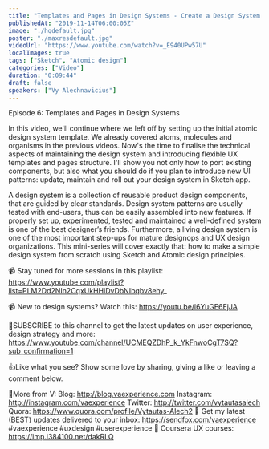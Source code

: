 ```yaml
---
title: "Templates and Pages in Design Systems - Create a Design System in Sketch, Ep6"
publishedAt: "2019-11-14T06:00:05Z"
image: "./hqdefault.jpg"
poster: "./maxresdefault.jpg"
videoUrl: "https://www.youtube.com/watch?v=_E940UPw57U"
localImages: true
tags: ["Sketch", "Atomic design"]
categories: ["Video"]
duration: "0:09:44"
draft: false
speakers: ["Vy Alechnavicius"]
---
```


Episode 6: Templates and Pages in Design Systems

In this video, we'll continue where we left off by setting up the initial atomic design system template. We already covered atoms, molecules and organisms in the previous videos. Now's the time to finalise the technical aspects of maintaining the design system and introducing flexible UX templates and pages structure. I'll show you not only how to port existing components, but also what you should do if you plan to introduce new UI patterns: update, maintain and roll out your design system in Sketch app.

A design system is a collection of reusable product design components, that are guided by clear standards. Design system patterns are usually tested with end-users, thus can be easily assembled into new features. If properly set up, experimented, tested and maintained a well-defined system is one of the best designer’s friends. Furthermore, a living design system is one of the most important step-ups for mature designops and UX design organizations. This mini-series will cover exactly that: how to make a simple design system from scratch using Sketch and Atomic design principles.

📹 Stay tuned for more sessions in this playlist: https://www.youtube.com/playlist?list=PLM2Dd2NIn2CqxUkHHiDvDbNIbqbv8ehy_

📹 New to design systems? Watch this: https://youtu.be/l6YuGE6EjJA

🙌SUBSCRIBE to this channel to get the latest updates on user experience, design strategy and more: https://www.youtube.com/channel/UCMEQZDhP_k_YkFnwoCgT7SQ?sub_confirmation=1

👍Like what you see? Show some love by sharing, giving a like or leaving a comment below.

👨More from V:
Blog: http://blog.vaexperience.com
Instagram: http://instagram.com/vaexperience
Twitter: http://twitter.com/vytautasalech
Quora: https://www.quora.com/profile/Vytautas-Alech2 📩 Get my latest (BEST) updates delivered to your inbox: https://sendfox.com/vaexperience
#vaexperience #uxdesign #userexperience 🎒 Coursera UX courses: https://imp.i384100.net/dakRLQ
